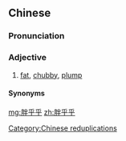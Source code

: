 ==Chinese==
{{zh-forms|type=12}}

===Pronunciation===
{{zh-pron
|m=pànghūhū
|w=2paan hu hu
|cat=a
}}

===Adjective===
{{zh-adj}}

# [[fat]], [[chubby]], [[plump]]

====Synonyms====
{{zh-dial|胖乎乎}}

[[Category:Chinese reduplications]]

[[mg:胖乎乎]]
[[zh:胖乎乎]]